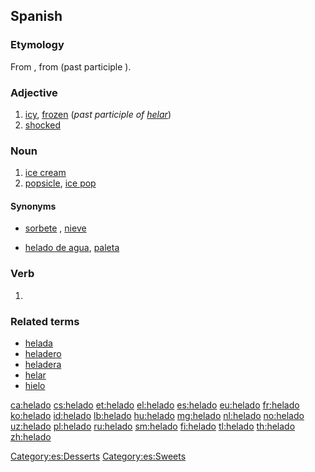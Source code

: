==Spanish==

===Etymology===
From {{term|helar}}, from {{etyl|la|es}} {{term|gelare|lang=la}} (past participle {{term|gelatus|gelātus|lang=la}}).

===Adjective===
{{es-adj|f=helada}}

# [[icy]], [[frozen]] (''past participle of [[helar]]'')
# [[shocked]]

===Noun===
{{es-noun|m}}

# [[ice cream]]
# [[popsicle]], [[ice pop]]

====Synonyms====
* {{sense|ice cream}} [[sorbete]] {{qualifier|El Salvador}}, [[nieve]] {{qualifier|Mexico}}
* {{sense|popsicle}} [[helado de agua]], [[paleta]]

===Verb===
{{es-past participle|helad|helar}}
 
# {{es-verb form of|ending=ar|mood=participle|helar}}

===Related terms===
* [[helada]]
* [[heladero]]
* [[heladera]]
* [[helar]]
* [[hielo]]

[[Category:es:Desserts]]
[[Category:es:Sweets]]

[[ca:helado]]
[[cs:helado]]
[[et:helado]]
[[el:helado]]
[[es:helado]]
[[eu:helado]]
[[fr:helado]]
[[ko:helado]]
[[id:helado]]
[[lb:helado]]
[[hu:helado]]
[[mg:helado]]
[[nl:helado]]
[[no:helado]]
[[uz:helado]]
[[pl:helado]]
[[ru:helado]]
[[sm:helado]]
[[fi:helado]]
[[tl:helado]]
[[th:helado]]
[[zh:helado]]